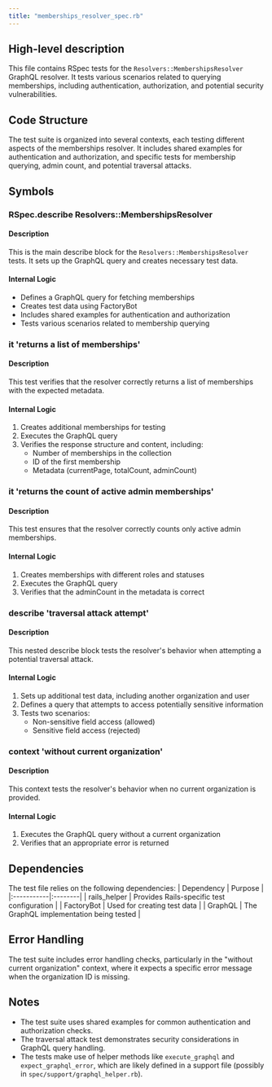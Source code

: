 ```yaml
---
title: "memberships_resolver_spec.rb"
---
```


## High-level description
This file contains RSpec tests for the `Resolvers::MembershipsResolver` GraphQL resolver. It tests various scenarios related to querying memberships, including authentication, authorization, and potential security vulnerabilities.

## Code Structure
The test suite is organized into several contexts, each testing different aspects of the memberships resolver. It includes shared examples for authentication and authorization, and specific tests for membership querying, admin count, and potential traversal attacks.

## Symbols

### RSpec.describe Resolvers::MembershipsResolver
#### Description
This is the main describe block for the `Resolvers::MembershipsResolver` tests. It sets up the GraphQL query and creates necessary test data.

#### Internal Logic
- Defines a GraphQL query for fetching memberships
- Creates test data using FactoryBot
- Includes shared examples for authentication and authorization
- Tests various scenarios related to membership querying

### it 'returns a list of memberships'
#### Description
This test verifies that the resolver correctly returns a list of memberships with the expected metadata.

#### Internal Logic
1. Creates additional memberships for testing
2. Executes the GraphQL query
3. Verifies the response structure and content, including:
   - Number of memberships in the collection
   - ID of the first membership
   - Metadata (currentPage, totalCount, adminCount)

### it 'returns the count of active admin memberships'
#### Description
This test ensures that the resolver correctly counts only active admin memberships.

#### Internal Logic
1. Creates memberships with different roles and statuses
2. Executes the GraphQL query
3. Verifies that the adminCount in the metadata is correct

### describe 'traversal attack attempt'
#### Description
This nested describe block tests the resolver's behavior when attempting a potential traversal attack.

#### Internal Logic
1. Sets up additional test data, including another organization and user
2. Defines a query that attempts to access potentially sensitive information
3. Tests two scenarios:
   - Non-sensitive field access (allowed)
   - Sensitive field access (rejected)

### context 'without current organization'
#### Description
This context tests the resolver's behavior when no current organization is provided.

#### Internal Logic
1. Executes the GraphQL query without a current organization
2. Verifies that an appropriate error is returned

## Dependencies
The test file relies on the following dependencies:
| Dependency | Purpose |
|:-----------|:--------|
| rails_helper | Provides Rails-specific test configuration |
| FactoryBot | Used for creating test data |
| GraphQL | The GraphQL implementation being tested |

## Error Handling
The test suite includes error handling checks, particularly in the "without current organization" context, where it expects a specific error message when the organization ID is missing.

## Notes
- The test suite uses shared examples for common authentication and authorization checks.
- The traversal attack test demonstrates security considerations in GraphQL query handling.
- The tests make use of helper methods like `execute_graphql` and `expect_graphql_error`, which are likely defined in a support file (possibly in `spec/support/graphql_helper.rb`).